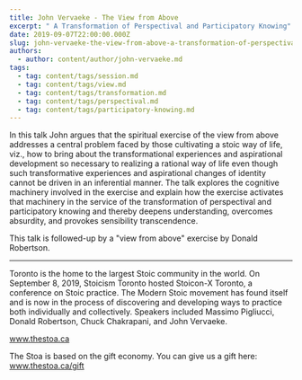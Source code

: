 ```yaml
---
title: John Vervaeke - The View from Above
excerpt: " A Transformation of Perspectival and Participatory Knowing"
date: 2019-09-07T22:00:00.000Z
slug: john-vervaeke-the-view-from-above-a-transformation-of-perspectival-and-participatory-knowing
authors:
  - author: content/author/john-vervaeke.md
tags:
  - tag: content/tags/session.md
  - tag: content/tags/view.md
  - tag: content/tags/transformation.md
  - tag: content/tags/perspectival.md
  - tag: content/tags/participatory-knowing.md
---
```


In this talk John argues that the spiritual exercise of the view from above addresses a central problem faced by those cultivating a stoic way of  life, viz., how to bring about the  transformational experiences and aspirational development  so necessary to realizing a rational way of life even though such transformative experiences and aspirational changes of identity cannot be driven in an inferential manner. The talk explores the cognitive machinery involved in the exercise and explain how the exercise activates that machinery in the service of the transformation of perspectival and participatory knowing and thereby deepens understanding, overcomes absurdity, and provokes sensibility transcendence.

This talk is followed-up by a "view from above" exercise by Donald Robertson.

***

Toronto is the home to the largest Stoic community in the world. On September 8, 2019, Stoicism Toronto hosted Stoicon-X Toronto, a conference on Stoic practice. The Modern Stoic movement has found itself and is now in the process of discovering and developing ways to practice both individually and collectively. Speakers included Massimo Pigliucci, Donald Robertson, Chuck Chakrapani, and John Vervaeke.

www.thestoa.ca

The Stoa is based on the gift economy. You can give us a gift here: www.thestoa.ca/gift
